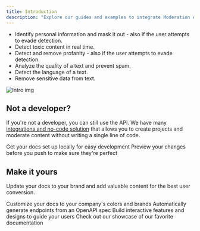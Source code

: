 ```yaml
---
title: Introduction
description: "Explore our guides and examples to integrate Moderation API."
---
```


- Identify personal information and mask it out - also if the user attempts to evade detection.
- Detect toxic content in real time.
- Detect and remove profanity - also if the user attempts to evade detection.
- Analyze the quality of a text and prevent spam.
- Detect the language of a text.
- Remove sensitive data from text.

<Frame>
  <img className="block " src="/images/intro.png" alt="Intro img" />
</Frame>

## Not a developer?

If you're not a developer, you can still use the API. We have many [integrations and no-code solution](https://moderationapi.com/integrations) that allows you to create projects and moderate content without writing a single line of code.

<CardGroup cols={2}>
  <Card
    title="Edit Your Docs"
    icon="pen-to-square"
    href="https://mintlify.com/docs/quickstart"
  >
    Get your docs set up locally for easy development
  </Card>
  <Card
    title="Preview Changes"
    icon="image"
    href="https://mintlify.com/docs/development"
  >
    Preview your changes before you push to make sure they're perfect
  </Card>
</CardGroup>

## Make it yours

Update your docs to your brand and add valuable content for the best user conversion.

<CardGroup cols={2}>
  <Card
    title="Customize Style"
    icon="palette"
    href="https://mintlify.com/docs/settings/global"
  >
    Customize your docs to your company's colors and brands
  </Card>
  <Card
    title="Reference APIs"
    icon="code"
    href="https://mintlify.com/docs/api-playground/openapi"
  >
    Automatically generate endpoints from an OpenAPI spec
  </Card>
  <Card
    title="Add Components"
    icon="screwdriver-wrench"
    href="https://mintlify.com/docs/components/accordion"
  >
    Build interactive features and designs to guide your users
  </Card>
  <Card
    title="Get Inspiration"
    icon="stars"
    href="https://mintlify.com/showcase"
  >
    Check out our showcase of our favorite documentation
  </Card>
</CardGroup>

